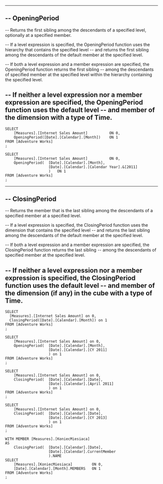 
--------------------------------------------------------------------------------------------------------------------------------
--	OpeningPeriod
--------------------------------------------------------------------------------------------------------------------------------

--	Returns the first sibling among the descendants of a specified level, optionally at a specified member.

--	If a level expression is specified, the OpeningPeriod function uses the hierarchy that contains the specified level 
--	and returns the first sibling among the descendants of the default member at the specified level.

--	If both a level expression and a member expression are specified, the OpeningPeriod function returns the first sibling 
--	among the descendants of specified member at the specified level within the hierarchy containing the specified level.

--	If neither a level expression nor a member expression are specified, the OpeningPeriod function uses the default level
--	and member of the dimension with a type of Time.
--------------------------------------------------------------------------------------------------------------------------------

	SELECT
		[Measures].[Internet Sales Amount]			ON 0,
		OpeningPeriod([Date].[Calendar].[Month])	ON 1
	FROM [Adventure Works]
	;

	SELECT
		[Measures].[Internet Sales Amount]			ON 0,
		OpeningPeriod(	[Date].[Calendar].[Month],
						[Date].[Calendar].[Calendar Year].&[2011]
						)	ON 1
	FROM [Adventure Works]
	;

--------------------------------------------------------------------------------------------------------------------------------
--	ClosingPeriod
--------------------------------------------------------------------------------------------------------------------------------

--	Returns the member that is the last sibling among the descendants of a specified member at a specified level.

--	If a level expression is specified, the ClosingPeriod function uses the dimension that contains the specified level 
--	and returns the last sibling among the descendants of the default member at the specified level.

--	If both a level expression and a member expression are specified, the ClosingPeriod function returns the last sibling 
--	among the descendants of specified member at the specified level.

--	If neither a level expression nor a member expression is specified, the ClosingPeriod function uses the default level 
--	and member of the dimension (if any) in the cube with a type of Time.
--------------------------------------------------------------------------------------------------------------------------------

	SELECT
	  [Measures].[Internet Sales Amount] on 0,
	  ClosingPeriod([Date].[Calendar].[Month]) on 1
	FROM [Adventure Works]
	;

	SELECT
		[Measures].[Internet Sales Amount] on 0,
		OpeningPeriod(	[Date].[Calendar].[Month],
						[Date].[Calendar].[CY 2011]
						) on 1
	FROM [Adventure Works]
	;

	SELECT
		[Measures].[Internet Sales Amount] on 0,
		ClosingPeriod(	[Date].[Calendar].[Date],
						[Date].[Calendar].[April 2011]
						) on 1
	FROM [Adventure Works]
	;

	SELECT
		[Measures].[Internet Sales Amount] on 0,
		ClosingPeriod(	[Date].[Calendar].[Date],
						[Date].[Calendar].[CY 2013]
						) on 1
	FROM [Adventure Works]
	;

	WITH MEMBER [Measures].[KoniecMiesiaca] 
	AS
		ClosingPeriod(	[Date].[Calendar].[Date],
						[Date].[Calendar].CurrentMember
						).NAME
	SELECT 
		[Measures].[KoniecMiesiaca]			ON 0,
		[Date].[Calendar].[Month].MEMBERS	ON 1
	FROM [Adventure Works]
	;